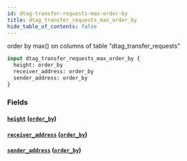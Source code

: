 ```yaml
---
id: dtag-transfer-requests-max-order-by
title: dtag_transfer_requests_max_order_by
hide_table_of_contents: false
---
```


order by max() on columns of table "dtag_transfer_requests"

```graphql
input dtag_transfer_requests_max_order_by {
  height: order_by
  receiver_address: order_by
  sender_address: order_by
}
```

### Fields

#### [`height`](#) ([`order_by`](../enums/order-by))

#### [`receiver_address`](#) ([`order_by`](../enums/order-by))

#### [`sender_address`](#) ([`order_by`](../enums/order-by))
